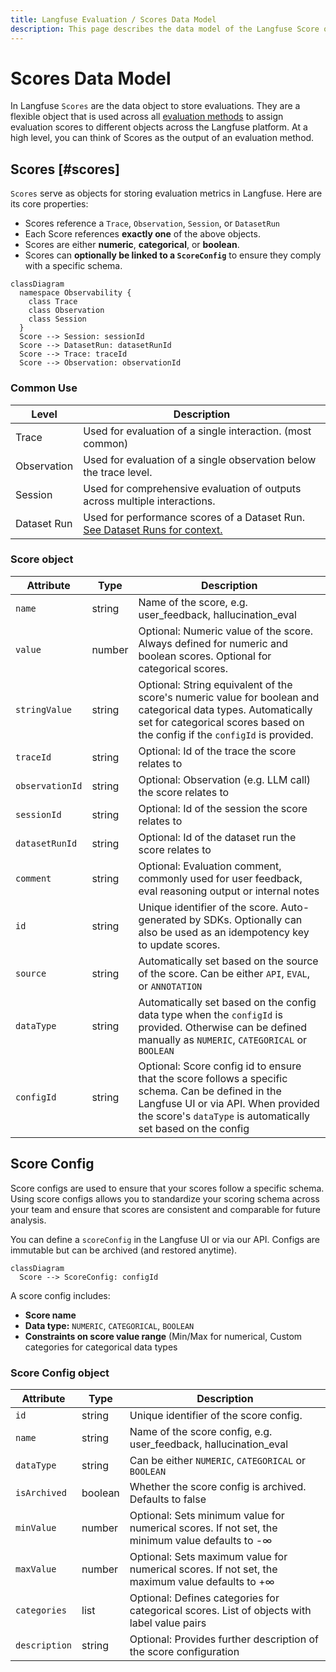 ```yaml
---
title: Langfuse Evaluation / Scores Data Model
description: This page describes the data model of the Langfuse Score object used for LLM evaluation.
---
```


# Scores Data Model

In Langfuse `Scores` are the data object to store evaluations. They are a flexible object that is used across all [evaluation methods](/docs/evaluation/overview) to assign evaluation scores to different objects across the Langfuse platform. At a high level, you can think of Scores as the output of an evaluation method.

## Scores [#scores]

`Scores` serve as objects for storing evaluation metrics in Langfuse. Here are its core properties:

- Scores reference a `Trace`, `Observation`, `Session`, or `DatasetRun`
- Each Score references **exactly one** of the above objects.
- Scores are either **numeric**, **categorical**, or **boolean**.
- Scores can **optionally be linked to a `ScoreConfig`** to ensure they comply with a specific schema.

<div className="p-4 border rounded mt-4">

```mermaid
classDiagram
  namespace Observability {
    class Trace
    class Observation
    class Session
  }
  Score --> Session: sessionId
  Score --> DatasetRun: datasetRunId
  Score --> Trace: traceId
  Score --> Observation: observationId
```

</div>

### Common Use

| Level       | Description                                                                                                           |
| ----------- | --------------------------------------------------------------------------------------------------------------------- |
| Trace       | Used for evaluation of a single interaction. (most common)                                                            |
| Observation | Used for evaluation of a single observation below the trace level.                                                    |
| Session     | Used for comprehensive evaluation of outputs across multiple interactions.                                            |
| Dataset Run | Used for performance scores of a Dataset Run. [See Dataset Runs for context.](/docs/datasets/dataset-runs/data-model) |

### Score object

| Attribute       | Type   | Description                                                                                                                                                                                               |
| --------------- | ------ | --------------------------------------------------------------------------------------------------------------------------------------------------------------------------------------------------------- |
| `name`          | string | Name of the score, e.g. user_feedback, hallucination_eval                                                                                                                                                 |
| `value`         | number | Optional: Numeric value of the score. Always defined for numeric and boolean scores. Optional for categorical scores.                                                                                     |
| `stringValue`   | string | Optional: String equivalent of the score's numeric value for boolean and categorical data types. Automatically set for categorical scores based on the config if the `configId` is provided.              |
| `traceId`       | string | Optional: Id of the trace the score relates to                                                                                                                                                            |
| `observationId` | string | Optional: Observation (e.g. LLM call) the score relates to                                                                                                                                                |
| `sessionId`     | string | Optional: Id of the session the score relates to                                                                                                                                                          |
| `datasetRunId`  | string | Optional: Id of the dataset run the score relates to                                                                                                                                                      |
| `comment`       | string | Optional: Evaluation comment, commonly used for user feedback, eval reasoning output or internal notes                                                                                                    |
| `id`            | string | Unique identifier of the score. Auto-generated by SDKs. Optionally can also be used as an idempotency key to update scores.                                                                               |
| `source`        | string | Automatically set based on the source of the score. Can be either `API`, `EVAL`, or `ANNOTATION`                                                                                                          |
| `dataType`      | string | Automatically set based on the config data type when the `configId` is provided. Otherwise can be defined manually as `NUMERIC`, `CATEGORICAL` or `BOOLEAN`                                               |
| `configId`      | string | Optional: Score config id to ensure that the score follows a specific schema. Can be defined in the Langfuse UI or via API. When provided the score's `dataType` is automatically set based on the config |

## Score Config

Score configs are used to ensure that your scores follow a specific schema.
Using score configs allows you to standardize your scoring schema across your team and ensure that scores are consistent and comparable for future analysis.

You can define a `scoreConfig` in the Langfuse UI or via our API. Configs are immutable but can be archived (and restored anytime).

<div className="p-4 border rounded mt-4">

```mermaid
classDiagram
  Score --> ScoreConfig: configId
```

</div>

A score config includes:

- **Score name**
- **Data type:** `NUMERIC`, `CATEGORICAL`, `BOOLEAN`
- **Constraints on score value range** (Min/Max for numerical, Custom categories for categorical data types

### Score Config object

| Attribute     | Type    | Description                                                                                     |
| ------------- | ------- | ----------------------------------------------------------------------------------------------- |
| `id`          | string  | Unique identifier of the score config.                                                          |
| `name`        | string  | Name of the score config, e.g. user_feedback, hallucination_eval                                |
| `dataType`    | string  | Can be either `NUMERIC`, `CATEGORICAL` or `BOOLEAN`                                             |
| `isArchived`  | boolean | Whether the score config is archived. Defaults to false                                         |
| `minValue`    | number  | Optional: Sets minimum value for numerical scores. If not set, the minimum value defaults to -∞ |
| `maxValue`    | number  | Optional: Sets maximum value for numerical scores. If not set, the maximum value defaults to +∞ |
| `categories`  | list    | Optional: Defines categories for categorical scores. List of objects with label value pairs     |
| `description` | string  | Optional: Provides further description of the score configuration                               |
